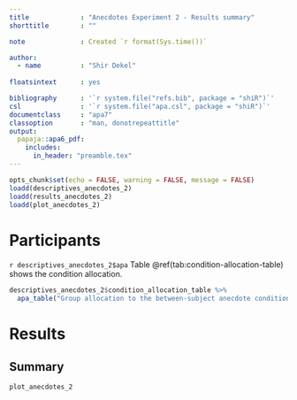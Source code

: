 ```yaml
---
title             : "Anecdotes Experiment 2 - Results summary"
shorttitle        : ""

note              : Created `r format(Sys.time())`

author: 
  - name          : "Shir Dekel"
  
floatsintext      : yes

bibliography      : '`r system.file("refs.bib", package = "shiR")`'
csl               : '`r system.file("apa.csl", package = "shiR")`'
documentclass     : "apa7"
classoption       : "man, donotrepeattitle"
output: 
  papaja::apa6_pdf:
    includes: 
      in_header: "preamble.tex"
---
```


```r
opts_chunk$set(echo = FALSE, warning = FALSE, message = FALSE)
loadd(descriptives_anecdotes_2)
loadd(results_anecdotes_2)
loadd(plot_anecdotes_2)
```

# Participants

`r descriptives_anecdotes_2$apa` Table\ \@ref(tab:condition-allocation-table) shows the condition allocation.

```r
descriptives_anecdotes_2$condition_allocation_table %>%
  apa_table("Group allocation to the between-subject anecdote conditions.")
```

# Results

## Summary

```r
plot_anecdotes_2
```
